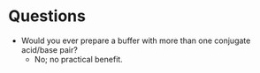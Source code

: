 # Questions

- Would you ever prepare a buffer with more than one conjugate acid/base pair?
  - No; no practical benefit.
